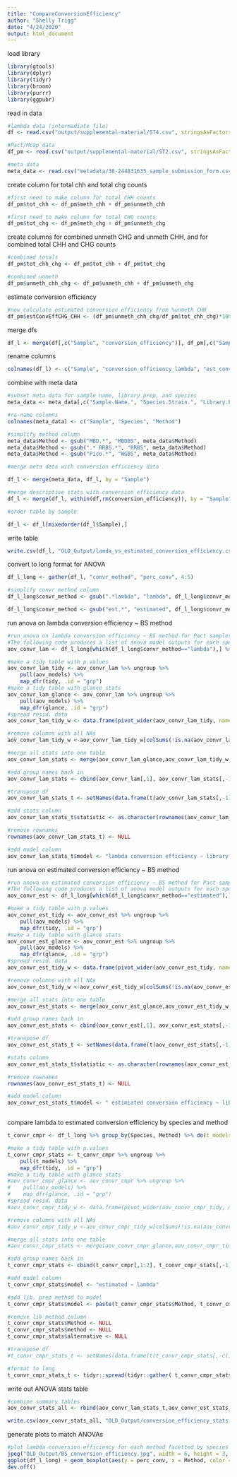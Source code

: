 ```yaml
---
title: "CompareConversionEfficiency"
author: "Shelly Trigg"
date: "4/24/2020"
output: html_document
---
```


load library
```r
library(gtools)
library(dplyr)
library(tidyr)
library(broom)
library(purrr)
library(ggpubr)
```

read in data
```r
#lambda data (intermediate file)
df <- read.csv("output/supplemental-material/ST4.csv", stringsAsFactors = FALSE)

#Pact/Mcap data
df_pm <- read.csv("output/supplemental-material/ST2.csv", stringsAsFactors = FALSE)

#meta data
meta_data <- read.csv("metadata/30-244831635_sample_submission_form.csv", skip = 1, header = TRUE, quote = "", row.names = NULL)
```

create column for total chh and total chg counts
```r
#first need to make column for total CHH counts
df_pm$tot_chh <- df_pm$meth_chh + df_pm$unmeth_chh

#first need to make column for total CHG counts
df_pm$tot_chg <- df_pm$meth_chg + df_pm$unmeth_chg

```

create columns for combined unmeth CHG and unmeth CHH, and for combined total CHH and CHG counts
```r
#combined totals
df_pm$tot_chh_chg <- df_pm$tot_chh + df_pm$tot_chg

#combined unmeth
df_pm$unmeth_chh_chg <- df_pm$unmeth_chh + df_pm$unmeth_chg

```

estimate conversion efficiency 
```r
#now calculate estimated conversion efficiency from %unmeth CHH
df_pm$estConvEffCHG_CHH <- (df_pm$unmeth_chh_chg/df_pm$tot_chh_chg)*100
```


merge dfs
```r
df_l <- merge(df[,c("Sample", "conversion_efficiency")], df_pm[,c("Sample","estConvEffCHG_CHH")], by = "Sample")

```

rename columns
```r
colnames(df_l) <- c("Sample", "conversion_efficiency_lambda", "est_conversion_efficiency_umCHG_umCHH")
```

combine with meta data
```r
#subset meta data for sample name, library prep, and species
meta_data <- meta_data[,c("Sample.Name.", "Species.Strain.", "Library.Prep.Kit.Used.")]

#re-name columns
colnames(meta_data) <- c("Sample", "Species", "Method")

#simplify method column
meta_data$Method <- gsub("MBD.*", "MBDBS", meta_data$Method)
meta_data$Method <- gsub(".* RRBS.*", "RRBS", meta_data$Method)
meta_data$Method <- gsub("Pico.*", "WGBS", meta_data$Method)

#merge meta data with conversion efficiency data

df_l <- merge(meta_data, df_l, by = "Sample")

#merge descriptive stats with conversion efficiency data
df_l <- merge(df_l, within(df,rm(conversion_efficiency)), by = "Sample")

#order table by sample

df_l <- df_l[mixedorder(df_l$Sample),]

```

write table
```r
write.csv(df_l, "OLD_Output/lamda_vs_estimated_conversion_efficiency.csv", row.names = FALSE, quote = FALSE)
```

convert to long format for ANOVA
```r
df_l_long <- gather(df_l, "convr_method", "perc_conv", 4:5)

#simplify convr method column
df_l_long$convr_method <- gsub(".*lambda", "lambda", df_l_long$convr_method)

df_l_long$convr_method <- gsub("est.*", "estimated", df_l_long$convr_method)
```

run anova on lambda conversion efficiency ~ BS method
```r

#run anova on lambda conversion efficiency ~ BS method for Pact samples and for Mcap samples
#The following code produces a list of anova model outputs for each species
aov_convr_lam <- df_l_long[which(df_l_long$convr_method=="lambda"),] %>% group_by(Species) %>% do(aov_models = aov(perc_conv ~ Method, data =.))

#make a tidy table with p.values
aov_convr_lam_tidy <- aov_convr_lam %>% ungroup %>% 
    pull(aov_models) %>% 
    map_dfr(tidy, .id = "grp")
#make a tidy table with glance stats
aov_convr_lam_glance <- aov_convr_lam %>% ungroup %>% 
    pull(aov_models) %>% 
    map_dfr(glance, .id = "grp")
#spread resid. data 
aov_convr_lam_tidy_w <- data.frame(pivot_wider(aov_convr_lam_tidy, names_from = term, values_from=c(df, sumsq, meansq, statistic, p.value)))

#remove columns with all NAs
aov_convr_lam_tidy_w <-aov_convr_lam_tidy_w[colSums(!is.na(aov_convr_lam_tidy_w)) > 0]

#merge all stats into one table
aov_convr_lam_stats <- merge(aov_convr_lam_glance,aov_convr_lam_tidy_w,by = "grp")

#add group names back in
aov_convr_lam_stats <- cbind(aov_convr_lam[,1], aov_convr_lam_stats[,-1])

#transpose df
aov_convr_lam_stats_t <- setNames(data.frame(t(aov_convr_lam_stats[,-1])), aov_convr_lam_stats[,1])

#add stats column
aov_convr_lam_stats_t$statistic <- as.character(rownames(aov_convr_lam_stats_t))

#remove rownames
rownames(aov_convr_lam_stats_t) <- NULL

#add model column
aov_convr_lam_stats_t$model <- "lambda conversion efficiency ~ library prep method"
```

run anova on estimated conversion efficiency ~ BS method
```r

#run anova on estimated conversion efficiency ~ BS method for Pact samples and for Mcap samples
#The following code produces a list of anova model outputs for each species
aov_convr_est <- df_l_long[which(df_l_long$convr_method=="estimated"),] %>% group_by(Species) %>% do(aov_models = aov(perc_conv ~ Method, data =.))

#make a tidy table with p.values
aov_convr_est_tidy <- aov_convr_est %>% ungroup %>% 
    pull(aov_models) %>% 
    map_dfr(tidy, .id = "grp")
#make a tidy table with glance stats
aov_convr_est_glance <- aov_convr_est %>% ungroup %>% 
    pull(aov_models) %>% 
    map_dfr(glance, .id = "grp")
#spread resid. data 
aov_convr_est_tidy_w <- data.frame(pivot_wider(aov_convr_est_tidy, names_from = term, values_from=c(df, sumsq, meansq, statistic, p.value)))

#remove columns with all NAs
aov_convr_est_tidy_w <-aov_convr_est_tidy_w[colSums(!is.na(aov_convr_est_tidy_w)) > 0]

#merge all stats into one table
aov_convr_est_stats <- merge(aov_convr_est_glance,aov_convr_est_tidy_w,by = "grp")

#add group names back in
aov_convr_est_stats <- cbind(aov_convr_est[,1], aov_convr_est_stats[,-1])

#transpose df
aov_convr_est_stats_t <- setNames(data.frame(t(aov_convr_est_stats[,-1])), aov_convr_est_stats[,1])

#stats column 
aov_convr_est_stats_t$statistic <- as.character(rownames(aov_convr_est_stats_t))

#remove rownames
rownames(aov_convr_est_stats_t) <- NULL

#add model column
aov_convr_est_stats_t$model <- " estimiated conversion efficiency ~ library prep method"



```






compare lambda to estimated conversion efficiency by species and method
```r
t_convr_cmpr <- df_l_long %>% group_by(Species, Method) %>% do(t_models = t.test(perc_conv ~ convr_method, data =.))

#make a tidy table with p.values
t_convr_cmpr_stats <- t_convr_cmpr %>% ungroup %>% 
    pull(t_models) %>% 
    map_dfr(tidy, .id = "grp")
#make a tidy table with glance stats
#aov_convr_cmpr_glance <- aov_convr_cmpr %>% ungroup %>% 
#    pull(aov_models) %>% 
#    map_dfr(glance, .id = "grp")
#spread resid. data 
#aov_convr_cmpr_tidy_w <- data.frame(pivot_wider(aov_convr_cmpr_tidy, names_from = term, values_from=c(df, sumsq, meansq, statistic, p.value)))

#remove columns with all NAs
#aov_convr_cmpr_tidy_w <-aov_convr_cmpr_tidy_w[colSums(!is.na(aov_convr_cmpr_tidy_w)) > 0]

#merge all stats into one table
#aov_convr_cmpr_stats <- merge(aov_convr_cmpr_glance,aov_convr_cmpr_tidy_w,by = "grp")

#add group names back in
t_convr_cmpr_stats <- cbind(t_convr_cmpr[,1:2], t_convr_cmpr_stats[,-1])

#add model column
t_convr_cmpr_stats$model <- "estimated ~ lambda"

#add lib. prep method to model
t_convr_cmpr_stats$model <- paste(t_convr_cmpr_stats$Method, t_convr_cmpr_stats$model, t_convr_cmpr_stats$alternative, t_convr_cmpr_stats$method)

#remove lib method column
t_convr_cmpr_stats$Method <- NULL
t_convr_cmpr_stats$method <- NULL
t_convr_cmpr_stats$alternative <- NULL

#transpose df
#t_convr_cmpr_stats_t <- setNames(data.frame(t(t_convr_cmpr_stats[,-c(1:2)])),c(t_convr_cmpr_stats[,1]))

#format to long
t_convr_cmpr_stats_t <- tidyr::spread(tidyr::gather( t_convr_cmpr_stats, "statistic", "value", 2:9), "Species", "value")

```

write out ANOVA stats table
```r
#combine summary tables
aov_convr_stats_all <- rbind(aov_convr_lam_stats_t,aov_convr_est_stats_t,t_convr_cmpr_stats_t)

write.csv(aov_convr_stats_all, "OLD_Output/conversion_efficiency_stats.csv", quote = FALSE)
```


generate plots to match ANOVAs
```r
#plot lambda conversion efficiency for each method facetted by species
jpeg("OLD_Output/BS_conversion_efficiency.jpg", width = 6, height = 3, units = "in", res = 300)
ggplot(df_l_long) + geom_boxplot(aes(y = perc_conv, x = Method, color = Method, fill = convr_method),outlier.shape = NA) + facet_wrap(~Species) + theme_bw() + theme(axis.title.x=element_blank(),axis.text.x=element_blank(),axis.ticks.x=element_blank(),strip.background =element_rect(fill="white"),strip.text = element_text(face = "italic")) + scale_color_manual(values = c("#E6550D", "#756BB1","#31A354" )) + ylab("conversion efficiency (%)") + scale_fill_grey() + labs(color = "library prep method",fill = "conversion efficiency\ncalculation method")
dev.off()
```

